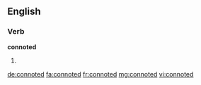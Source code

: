 ==English==

===Verb===
'''connoted'''

# {{en-past of|connote}}

[[de:connoted]]
[[fa:connoted]]
[[fr:connoted]]
[[mg:connoted]]
[[vi:connoted]]